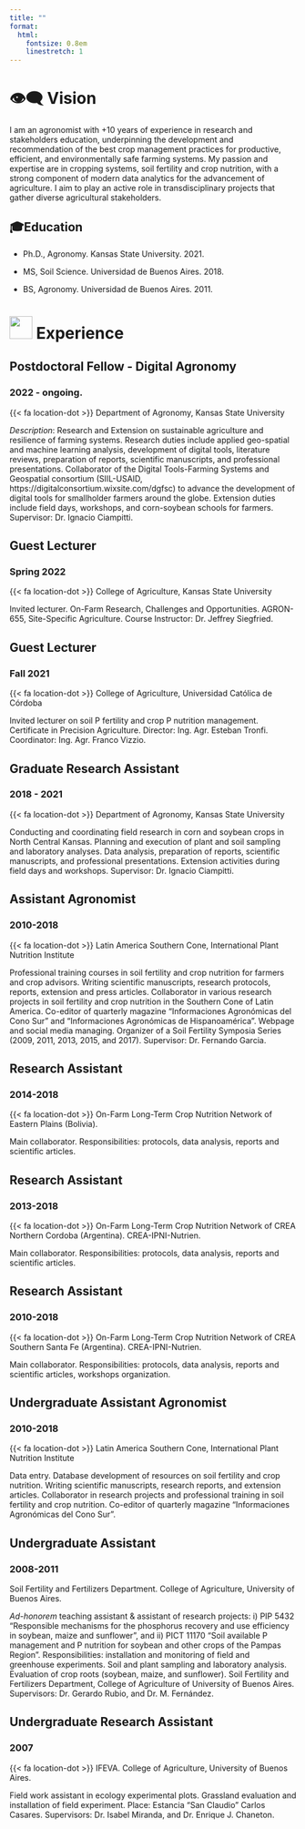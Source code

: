 ```yaml
---
title: ""
format:
  html:
    fontsize: 0.8em
    linestretch: 1
---
```


# 👁️‍🗨 Vision

I am an agronomist with +10 years of experience in research and stakeholders education, underpinning the development and recommendation of the best crop management practices for productive, efficient, and environmentally safe farming systems. My passion and expertise are in cropping systems, soil fertility and crop nutrition, with a strong component of modern data analytics for the advancement of agriculture. I aim to play an active role in transdisciplinary projects that gather diverse agricultural stakeholders.

## 🎓Education

-   Ph.D., Agronomy. Kansas State University. 2021.

-   MS, Soil Science. Universidad de Buenos Aires. 2018.

-   BS, Agronomy. Universidad de Buenos Aires. 2011.

# ![](assets/images/briefcase-solid.svg){width="40"} Experience

## Postdoctoral Fellow - Digital Agronomy

### 2022 - ongoing.

{{< fa location-dot >}} Department of Agronomy, Kansas State University

*Description*: Research and Extension on sustainable agriculture and resilience of farming systems. Research duties include applied geo-spatial and machine learning analysis, development of digital tools, literature reviews, preparation of reports, scientific manuscripts, and professional presentations. Collaborator of the Digital Tools-Farming Systems and Geospatial consortium (SIIL-USAID, https://digitalconsortium.wixsite.com/dgfsc) to advance the development of digital tools for smallholder farmers around the globe. Extension duties include field days, workshops, and corn-soybean schools for farmers. Supervisor: Dr. Ignacio Ciampitti.

## Guest Lecturer

### Spring 2022

{{< fa location-dot >}} College of Agriculture, Kansas State University

Invited lecturer. On-Farm Research, Challenges and Opportunities. AGRON-655, Site-Specific Agriculture. Course Instructor: Dr. Jeffrey Siegfried.

## Guest Lecturer

### Fall 2021

{{< fa location-dot >}} College of Agriculture, Universidad Católica de Córdoba

Invited lecturer on soil P fertility and crop P nutrition management. Certificate in Precision Agriculture. Director: Ing. Agr. Esteban Tronfi. Coordinator: Ing. Agr. Franco Vizzio.

## Graduate Research Assistant

### 2018 - 2021

{{< fa location-dot >}} Department of Agronomy, Kansas State University

Conducting and coordinating field research in corn and soybean crops in North Central Kansas. Planning and execution of plant and soil sampling and laboratory analyses. Data analysis, preparation of reports, scientific manuscripts, and professional presentations. Extension activities during field days and workshops. Supervisor: Dr. Ignacio Ciampitti.

## Assistant Agronomist

### 2010-2018

{{< fa location-dot >}} Latin America Southern Cone, International Plant Nutrition Institute

Professional training courses in soil fertility and crop nutrition for farmers and crop advisors. Writing scientific manuscripts, research protocols, reports, extension and press articles. Collaborator in various research projects in soil fertility and crop nutrition in the Southern Cone of Latin America. Co-editor of quarterly magazine "Informaciones Agronómicas del Cono Sur" and "Informaciones Agronómicas de Hispanoamérica". Webpage and social media managing. Organizer of a Soil Fertility Symposia Series (2009, 2011, 2013, 2015, and 2017). Supervisor: Dr. Fernando Garcia.

## Research Assistant

### 2014-2018

{{< fa location-dot >}} On-Farm Long-Term Crop Nutrition Network of Eastern Plains (Bolivia).

Main collaborator. Responsibilities: protocols, data analysis, reports and scientific articles.

## Research Assistant

### 2013-2018

{{< fa location-dot >}} On-Farm Long-Term Crop Nutrition Network of CREA Northern Cordoba (Argentina). CREA-IPNI-Nutrien.

Main collaborator. Responsibilities: protocols, data analysis, reports and scientific articles.

## Research Assistant

### 2010-2018

{{< fa location-dot >}} On-Farm Long-Term Crop Nutrition Network of CREA Southern Santa Fe (Argentina). CREA-IPNI-Nutrien.

Main collaborator. Responsibilities: protocols, data analysis, reports and scientific articles, workshops organization.

## Undergraduate Assistant Agronomist

### 2010-2018

{{< fa location-dot >}} Latin America Southern Cone, International Plant Nutrition Institute

Data entry. Database development of resources on soil fertility and crop nutrition. Writing scientific manuscripts, research reports, and extension articles. Collaborator in research projects and professional training in soil fertility and crop nutrition. Co-editor of quarterly magazine "Informaciones Agronómicas del Cono Sur".

## Undergraduate Assistant

### 2008-2011

Soil Fertility and Fertilizers Department. College of Agriculture, University of Buenos Aires.

*Ad-honorem* teaching assistant & assistant of research projects: i) PIP 5432 "Responsible mechanisms for the phosphorus recovery and use efficiency in soybean, maize and sunflower", and ii) PICT 11170 "Soil available P management and P nutrition for soybean and other crops of the Pampas Region". Responsibilities: installation and monitoring of field and greenhouse experiments. Soil and plant sampling and laboratory analysis. Evaluation of crop roots (soybean, maize, and sunflower). Soil Fertility and Fertilizers Department, College of Agriculture of University of Buenos Aires. Supervisors: Dr. Gerardo Rubio, and Dr. M. Fernández.

## Undergraduate Research Assistant

### 2007

{{< fa location-dot >}} IFEVA. College of Agriculture, University of Buenos Aires.

Field work assistant in ecology experimental plots. Grassland evaluation and installation of field experiment. Place: Estancia "San Claudio" Carlos Casares. Supervisors: Dr. Isabel Miranda, and Dr. Enrique J. Chaneton.
